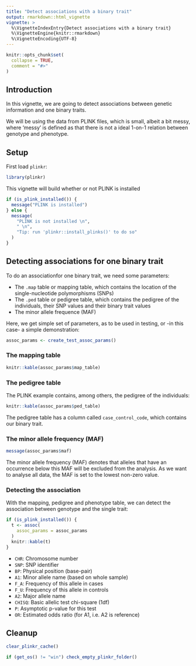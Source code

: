 ```yaml
---
title: "Detect associations with a binary trait"
output: rmarkdown::html_vignette
vignette: >
  %\VignetteIndexEntry{Detect associations with a binary trait}
  %\VignetteEngine{knitr::rmarkdown}
  %\VignetteEncoding{UTF-8}
---
```


```r
knitr::opts_chunk$set(
  collapse = TRUE,
  comment = "#>"
)
```

## Introduction

In this vignette,
we are going to detect associations between genetic information
and one binary traits.

We will be using the data from PLINK files, which
is small, albeit a bit messy, where 'messy' is defined
as that there is not a ideal 1-on-1 relation between genotype
and phenotype. 

## Setup

First load `plinkr`:

```r
library(plinkr)
```

This vignette will build whether or not PLINK is installed

```r
if (is_plink_installed()) {
  message("PLINK is installed")
} else {
  message(
    "PLINK is not installed \n",
    " \n",
    "Tip: run 'plinkr::install_plinks()' to do so"
  )
}
```

## Detecting associations for one binary trait

To do an associationfor one binary trait, 
we need some parameters:

 * The `.map` table or mapping table, which contains the location
   of the single-nucleotide polymorphisms (SNPs)
 * The `.ped` table or pedigree table, which contains the pedigree
   of the individuals, their SNP values and their binary
   trait values
 * The minor allele frequence (MAF)

Here, we get simple set of parameters, as to be used in testing,
or -in this case- a simple demonstration:
 
```r
assoc_params <- create_test_assoc_params()
```

### The mapping table

```r
knitr::kable(assoc_params$map_table)
```

### The pedigree table

The PLINK example \code{.ped} contains, among others, the pedigree of the individuals:

```r
knitr::kable(assoc_params$ped_table)
```

The pedigree table has a column called `case_control_code`,
which contains our binary trait.

### The minor allele frequency (MAF)

```r
message(assoc_params$maf)
```

The minor allele frequency (MAF) denotes that alleles that
have an occurrence below this MAF will be excluded from
the analysis. As we want to analyse all data, the MAF is
set to the lowest non-zero value.

### Detecting the association

With the mapping, pedigree and phenotype table, 
we can detect the association between genotype and the single trait:

```r
if (is_plink_installed()) {
  t <- assoc(
    assoc_params = assoc_params
  )
  knitr::kable(t)
}
```

 * `CHR`: Chromosome number
 * `SNP`: SNP identifier
 * `BP`: Physical position (base-pair)
 * `A1`: Minor allele name (based on whole sample)
 * `F_A`: Frequency of this allele in cases
 * `F_U`: Frequency of this allele in controls
 * `A2`: Major allele name
 * `CHISQ`: Basic allelic test chi-square (1df)
 * `P`: Asymptotic p-value for this test
 * `OR`: Estimated odds ratio (for A1, i.e. A2 is reference)


## Cleanup

```r
clear_plinkr_cache()
```

```r
if (get_os() != "win") check_empty_plinkr_folder()
```
